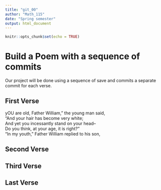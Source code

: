 ---
title: "git_00"
author: "Math_115"
date: "Spring semester"
output: html_document
---

```{r setup, include=FALSE}
knitr::opts_chunk$set(echo = TRUE)
```
# Build a Poem with a sequence of commits  
Our project will be done using a sequence of save and commits a separate commit for each verse.  
<!-- Do not modify or change any text in "!--" bracketed areas such as this --- these are instructions to
you, if you change any of this the git program will notice it and perhaps compromise any git merging strategy !-->

## First Verse 
<!--Put the first five lines of a poem by Lewis Carrol in this section!-->yOU are   old, Father William," the young man said,  
"And your hair has become very white;  
And yet you incessantly stand on your head--  
Do you think, at your age, it is right?"  
"In my youth," Father William replied to his son,  

## Second Verse
<!--Put the first five lines of a poem by Robert Frost here!-->

## Third Verse
<!--Put the first two verses of The Walrus and the Carpenter here!-->

## Last Verse
<!--Put a short poem of your choice 8-20 lines,here!-->
